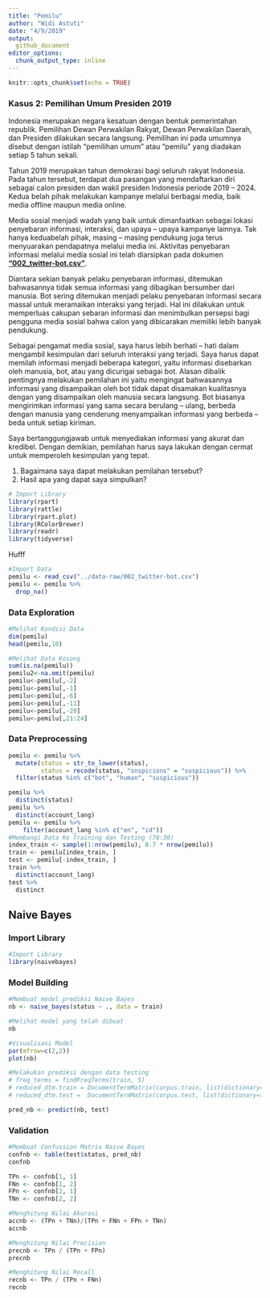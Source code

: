 ```yaml
---
title: "Pemilu"
author: "Widi Astuti"
date: "4/9/2019"
output:
  github_document
editor_options: 
  chunk_output_type: inline
---
```


```r
knitr::opts_chunk$set(echo = TRUE)
```

### Kasus 2: Pemilihan Umum Presiden 2019

Indonesia merupakan negara kesatuan dengan bentuk pemerintahan republik. Pemilihan Dewan Perwakilan Rakyat, Dewan Perwakilan Daerah, dan Presiden dilakukan secara langsung. Pemilihan ini pada umumnya disebut dengan istilah “pemilihan umum” atau "pemilu" yang diadakan setiap 5 tahun sekali.
            
Tahun 2019 merupakan tahun demokrasi bagi seluruh rakyat Indonesia. Pada tahun tersebut, terdapat dua pasangan yang mendaftarkan diri sebagai calon presiden dan wakil presiden Indonesia periode 2019 – 2024. Kedua belah pihak melakukan kampanye melalui berbagai media, baik media offline maupun media online.

Media sosial menjadi wadah yang baik untuk dimanfaatkan sebagai lokasi penyebaran informasi, interaksi, dan upaya – upaya kampanye lainnya. Tak hanya keduabelah pihak, masing – masing pendukung juga terus menyuarakan pendapatnya melalui media ini. Aktivitas penyebaran informasi melalui media sosial ini telah diarsipkan pada dokumen [**"002_twitter-bot.csv"**](https://github.com/r-academy/mlearn-capstone/raw/master/data-raw/002_twitter-bot.csv).

Diantara sekian banyak pelaku penyebaran informasi, ditemukan bahwasannya tidak semua informasi yang dibagikan bersumber dari manusia. Bot sering ditemukan menjadi pelaku penyebaran informasi secara massal untuk meramaikan interaksi yang terjadi. Hal ini dilakukan untuk memperluas cakupan sebaran informasi dan menimbulkan persepsi bagi pengguna media sosial bahwa calon yang dibicarakan memiliki lebih banyak pendukung.

Sebagai pengamat media sosial, saya harus lebih berhati – hati dalam mengambil kesimpulan dari seluruh interaksi yang terjadi. Saya harus dapat memilah informasi menjadi beberapa kategori, yaitu informasi disebarkan oleh manusia, bot, atau yang dicurigai sebagai bot. Alasan dibalik pentingnya melakukan pemilahan ini yaitu mengingat bahwasannya informasi yang disampaikan oleh bot tidak dapat disamakan kualitasnya dengan yang disampaikan oleh manusia secara langsung. Bot biasanya mengirimkan informasi yang sama secara berulang – ulang, berbeda dengan manusia yang cenderung menyampaikan informasi yang berbeda – beda untuk setiap kiriman.

Saya bertanggungjawab untuk menyediakan informasi yang akurat dan kredibel. Dengan demikian, pemilahan harus saya lakukan dengan cermat untuk memperoleh kesimpulan yang tepat.

1. Bagaimana saya dapat melakukan pemilahan tersebut?
2. Hasil apa yang dapat saya simpulkan?

```r
# Import Library
library(rpart)
library(rattle)
library(rpart.plot)
library(RColorBrewer)
library(readr)
library(tidyverse)
```

Hufff

```r
#Import Data
pemilu <- read_csv("../data-raw/002_twitter-bot.csv")
pemilu <- pemilu %>% 
  drop_na()
```

### Data Exploration
```r
#Melihat Kondisi Data
dim(pemilu)
head(pemilu,10)
```

```r
#Melihat Data Kosong
sum(is.na(pemilu))
pemilu2<-na.omit(pemilu)
pemilu<-pemilu[,-2]
pemilu<-pemilu[,-1]
pemilu<-pemilu[,-6]
pemilu<-pemilu[,-11]
pemilu<-pemilu[,-20]
pemilu<-pemilu[,21:24]
```

### Data Preprocessing
```r
pemilu <- pemilu %>% 
  mutate(status = str_to_lower(status),
         status = recode(status, "snspicions" = "suspicious")) %>%
  filter(status %in% c("bot", "human", "suspicious"))

pemilu %>% 
  distinct(status)
pemilu %>% 
  distinct(account_lang)
pemilu <- pemilu %>% 
    filter(account_lang %in% c("en", "id"))
#Membangi Data Ke Training dan Testing (70:30)
index_train <- sample(1:nrow(pemilu), 0.7 * nrow(pemilu))
train <- pemilu[index_train, ]
test <- pemilu[-index_train, ]
train %>% 
  distinct(account_lang)
test %>% 
  distinct

```

## Naive Bayes

### Import Library
```r
#Import Library
library(naivebayes)
```

### Model Building
```r
#Membuat model prediksi Naive Bayes
nb <- naive_bayes(status ~ ., data = train)

#Melihat model yang telah dibuat 
nb

#Visualisasi Model
par(mfrow=c(2,2))
plot(nb)
```


```r
#Melakukan prediksi dengan data testing
# freq_terms = findFreqTerms(train, 5)
# reduced_dtm.train = DocumentTermMatrix(corpus.train, list(dictionary=freq_terms))
# reduced_dtm.test =  DocumentTermMatrix(corpus.test, list(dictionary=freq_terms))

pred_nb <- predict(nb, test)
```

### Validation
```r
#Membuat Confussion Matrix Naive Bayes
confnb <- table(test$status, pred_nb)
confnb
```

```r
TPn <- confnb[1, 1] 
FNn <- confnb[1, 2] 
FPn <- confnb[2, 1] 
TNn <- confnb[2, 2] 
```

```r
#Menghitung Nilai Akurasi
accnb <- (TPn + TNn)/(TPn + FNn + FPn + TNn)
accnb
```

```r
#Menghitung Nilai Precision
precnb <- TPn / (TPn + FPn)
precnb
```

```r
#Menghitung Nilai Recall
recnb <- TPn / (TPn + FNn)
recnb
```